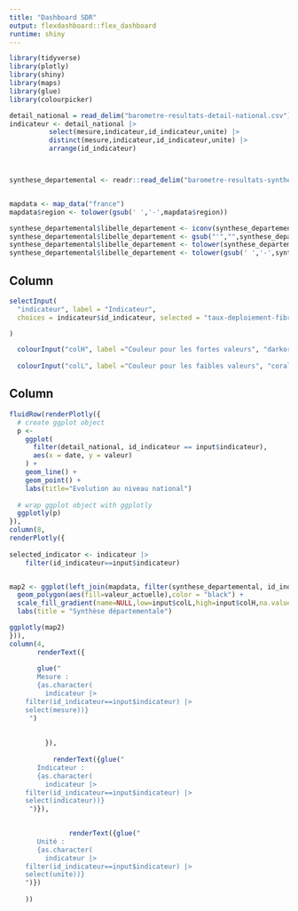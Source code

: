 ```yaml
---
title: "Dashboard SDR"
output: flexdashboard::flex_dashboard
runtime: shiny
---
```


```r
library(tidyverse)
library(plotly)
library(shiny)
library(maps)
library(glue)
library(colourpicker)

detail_national = read_delim("barometre-resultats-detail-national.csv")
indicateur <- detail_national |>
          select(mesure,indicateur,id_indicateur,unite) |>
          distinct(mesure,indicateur,id_indicateur,unite) |>
          arrange(id_indicateur)



synthese_departemental <- readr::read_delim("barometre-resultats-synthese-departemental.csv", delim = ",", trim_ws = TRUE, show_col_types = FALSE)


mapdata <- map_data("france")
mapdata$region <- tolower(gsub(' ','-',mapdata$region))

synthese_departemental$libelle_departement <- iconv(synthese_departemental$libelle_departement,to="ASCII//TRANSLIT")
synthese_departemental$libelle_departement <- gsub("'","",synthese_departemental$libelle_departement)
synthese_departemental$libelle_departement <- tolower(synthese_departemental$libelle_departement)
synthese_departemental$libelle_departement <- tolower(gsub(' ','-',synthese_departemental$libelle_departement))

```







Column {.sidebar}
--------------------------------------------------


```r
selectInput(
  "indicateur", label = "Indicateur",
  choices = indicateur$id_indicateur, selected = "taux-deploiement-fibre"

)

  colourInput("colH", label ="Couleur pour les fortes valeurs", "darkorchid4")
  
  colourInput("colL", label ="Couleur pour les faibles valeurs", "coral1")

```


Column
--------------------------------------------------
```r

fluidRow(renderPlotly({
  # create ggplot object
  p <-
    ggplot(
      filter(detail_national, id_indicateur == input$indicateur),
      aes(x = date, y = valeur)
    ) +
    geom_line() +
    geom_point() +
    labs(title="Evolution au niveau national")
  
  # wrap ggplot object with ggplotly
  ggplotly(p)
}),
column(8,
renderPlotly({
  
selected_indicator <- indicateur |>
    filter(id_indicateur==input$indicateur)


map2 <- ggplot(left_join(mapdata, filter(synthese_departemental, id_indicateur == input$indicateur), by = c("region" = "libelle_departement")), aes(x=long, y=lat, group=group)) +
  geom_polygon(aes(fill=valeur_actuelle),color = "black") + 
  scale_fill_gradient(name=NULL,low=input$colL,high=input$colH,na.value="gray") +
  labs(title = "Synthèse départementale")

ggplotly(map2)
})),
column(4,
       renderText({
       
       glue(" 
       Mesure : 
       {as.character(
         indicateur |>
    filter(id_indicateur==input$indicateur) |>
    select(mesure))}
     ")
         
         
         }),
    
           renderText({glue(" 
       Indicateur : 
       {as.character(
         indicateur |>
    filter(id_indicateur==input$indicateur) |>
    select(indicateur))}
     ")}),
         

               renderText({glue(" 
       Unité : 
       {as.character(
         indicateur |>
    filter(id_indicateur==input$indicateur) |>
    select(unite))}
    ")})
             
    ))

```



